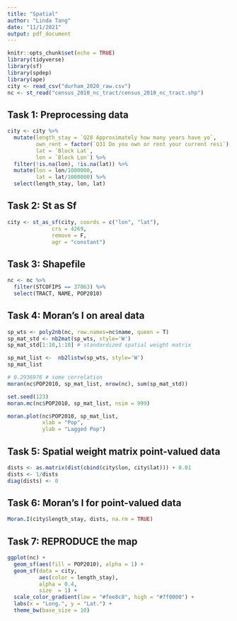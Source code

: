 ```yaml
---
title: "Spatial"
author: "Linda Tang"
date: "11/1/2021"
output: pdf_document
---
```


```r
knitr::opts_chunk$set(echo = TRUE)
library(tidyverse)
library(sf)
library(spdep)
library(ape)
city <- read_csv("durham_2020_raw.csv")
nc <- st_read("census_2010_nc_tract/census_2010_nc_tract.shp")
```

## Task 1: Preprocessing data

```r
city <- city %>%
  mutate(length_stay = `Q28 Approximately how many years have yo`, 
         own_rent = factor(`Q31 Do you own or rent your current resi`), 
         lat = `Block Lat`, 
         lon = `Block Lon`) %>%
  filter(!is.na(lon), !is.na(lat)) %>%
  mutate(lon = lon/1000000, 
         lat = lat/1000000) %>%
  select(length_stay, lon, lat)
```

## Task 2: St as Sf

```r
city <- st_as_sf(city, coords = c("lon", "lat"), 
              crs = 4269, 
              remove = F, 
              agr = "constant")
```
## Task 3: Shapefile

```r
nc <- nc %>%
  filter(STCOFIPS == 37063) %>%
  select(TRACT, NAME, POP2010)
```

## Task 4: Moran’s I on areal data

```r
sp_wts <- poly2nb(nc, row.names=nc$name, queen = T)
sp_mat_std <- nb2mat(sp_wts, style='W')
sp_mat_std[1:10,1:10] # standardized spatial weight matrix
```

```r
sp_mat_list <-  nb2listw(sp_wts, style='W')
sp_mat_list

# 0.2936976 # some correlation
moran(nc$POP2010, sp_mat_list, nrow(nc), sum(sp_mat_std))
```

```r
set.seed(123)
moran.mc(nc$POP2010, sp_mat_list, nsim = 999)
```
```r
moran.plot(nc$POP2010, sp_mat_list,
           xlab = "Pop",
           ylab = "Lagged Pop")
```

## Task 5: Spatial weight matrix point-valued data

```r
dists <- as.matrix(dist(cbind(city$lon, city$lat))) + 0.01
dists <- 1/dists
diag(dists) <- 0
```

## Task 6: Moran’s I for point-valued data

```r
Moran.I(city$length_stay, dists, na.rm = TRUE)
```

## Task 7: REPRODUCE the map

```r
ggplot(nc) + 
  geom_sf(aes(fill = POP2010), alpha = 1) +
  geom_sf(data = city, 
          aes(color = length_stay), 
          alpha = 0.4, 
          size  = 1) +
  scale_color_gradient(low = "#fee8c8", high = "#7f0000") +
  labs(x = "Long.", y = "Lat.") + 
  theme_bw(base_size = 10)
```
